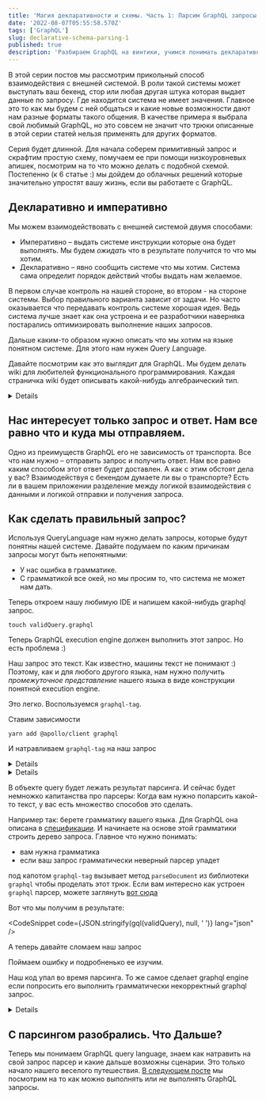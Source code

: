```yaml
---
title: 'Магия декларативности и схемы. Часть 1: Парсим GraphQL запросы'
date: '2022-08-07T05:55:58.570Z'
tags: ['GraphQL']
slug: declarative-schema-parsing-1
published: true
description: 'Разбираем GraphQL на винтики, учимся понимать декларативный Query Language'
---
```




В этой серии постов мы рассмотрим прикольный способ взаимодействия с внешней системой. В роли такой системы может выступать ваш бекенд, стор или любая другая штука которая выдает данные по запросу.
Где находится система не имеет значения. Главное это то как мы будем с ней общаться и какие новые возможности дают нам разные форматы такого общения.
В качестве примера я выбрала свой любимый GraphQL, но это совсем не значит что трюки описанные в этой серии статей нельзя применять для других форматов.

Серия будет длинной. Для начала соберем примитивный запрос и скрафтим простую схему, помучаем ее при помощи низкоуровневых апишек, посмотрим на то что можно делать с подобной схемой.
Постепенно (к 6 статье :) мы дойдем до облачных решений которые значительно упростят вашу жизнь, если вы работаете с GraphQL.

## Декларативно и императивно

Мы можем взаимодействовать с внешней системой двумя способами:

- Императивно – выдать системе инструкции которые она будет выполнять. Мы будем _ожидать_ что в результате получится то что мы хотим.
- Декларативно – явно сообщить системе что мы хотим. Система сама определит порядок действий чтобы выдать нам желаемое.

В первом случае контроль на нашей стороне, во втором - на стороне системы. Выбор правильного варианта зависит от задачи. Но часто оказывается что передавать контроль системе хорошая идея. Ведь система лучше знает как она устроена и ее разработчики наверняка постарались оптимизировать выполнение наших запросов.

Дальше каким-то образом нужно описать что мы хотим на языке понятном системе. Для этого нам нужен *Q*uery *L*anguage.

Давайте посмотрим как это выглядит для GraphQL. Мы будем делать wiki для любителей функционального программирования.
Каждая страничка wiki будет описывать какой-нибудь алгебраический тип.

<Details title="Если вы ничего не знаете о graphql не беда">
  Вот
  [тут](https://speakerdeck.com/hellsquirrel/graphql-ponimaiem-obiasniaiem-vniedriaiem)
  можно посмотреть слайды моего доклада в котором я все объясняю. А вот
  [тут](https://www.youtube.com/watch?v=wko-uoILG_w) сам доклад.
</Details>

## Нас интересует только запрос и ответ. Нам все равно что и куда мы отправляем.

Одно из преимуществ GraphQL его не зависимость от транспорта. Все что нам нужно – отправить запрос и получить ответ.
Нам все равно каким способом этот ответ будет доставлен. А как с этим обстоят дела у вас? Взаимодействуя с бекендом думаете ли вы о транспорте? Есть ли в вашем приложении разделение между логикой взаимодействия с данными и логикой отправки и получения запроса.

## Как сделать правильный запрос?

Используя QueryLanguage нам нужно делать запросы, которые будут понятны нашей системе.
Давайте подумаем по каким причинам запросы могут быть непонятными:

- У нас ошибка в грамматике.
- С грамматикой все окей, но мы просим то, что система не может нам дать.

Теперь откроем нашу любимую IDE и напишем какой-нибудь graphql запрос.

`touch validQuery.graphql`

<CodeSnippet code={validQuery} lang="graphql" />

Теперь GraphQL execution engine должен выполнить этот запрос. Но есть проблема :)

Наш запрос это текст. Как известно, машины текст не понимают :) Поэтому, как и для любого другого языка, нам нужно получить
_промежуточное представление_ нашего языка в виде конструкции понятной execution engine.

Это легко. Воспользуемся `graphql-tag`.

Ставим зависимости

`yarn add @apollo/client graphql`

И натравливаем `graphql-tag` на наш запрос

<Details title="Apollo?">
  Я буду использовать `graphql-tag` из библиотеки
  [Apollo](https://www.apollographql.com/docs/react/), потому что нам еще многое
  оттуда понадобится. Но вы можете установить `graphql-tag` отдельно или
  использовать функцию `parse` из библиотеки `graphql`.
</Details>

<CodeSnippet code={parseRaw} lang="ts" />

<Details title="Oй какие симпатичные бэктики!">
  Ага. Если еще не интересовались, почитайте про [tagged template
  literals](https://developer.mozilla.org/en-US/docs/Web/JavaScript/Reference/Template_literals#tagged_templates).
</Details>

В объекте query будет лежать результат парсинга. И сейчас будет немножко капитанства про парсеры:
Когда вам нужно попарсить какой-то текст, у вас есть множество способов это сделать.

Например так: берете грамматику вашего языка. Для GraphQL она описана в [спецификации](https://spec.graphql.org/draft/#sec-Language). И начинаете на основе этой грамматики строить дерево запроса. Главное что нужно понимать:

- вам нужна грамматика
- если ваш запрос грамматически неверный парсер упадет

под капотом `graphql-tag` вызывает метод `parseDocument` из библиотеки `graphql` чтобы проделать этот трюк.
Если вам интересно как устроен `graphql` парсер, можете заглянуть [вот сюда](https://github.com/graphql/graphql-js/blob/main/src/language/parser.ts)

Вот что мы получим в результате:

<CodeSnippet code={JSON.stringify(gql(validQuery), null, ' ')} lang="json" />

A теперь давайте сломаем наш запрос

<CodeSnippet code={incorrectQuery} lang="graphql" />

Поймаем ошибку и подробненько ее изучим.

<CodeSnippet code={parseIncorrectRaw} lang="ts" />

<CodeSnippet code={parseIncorrect()} lang="json" />

Наш код упал во время парсинга. То же самое сделает graphql engine если попросить его выполнить грамматически некорректный graphql запрос.

<Details title="Как импортитровать этот странный graphql?">
    Обратите внимание: я особо не заморачиваясь импортирую `.graphql` файлики в
    свой код. Из коробки это работать не будет. В случае моего блога, я читерю
    используя `raw-loader` из webpack. В production вы наверняка захотите делать
    иначе. Советую глянуть [вот
    сюда](https://www.apollographql.com/docs/react/integrations/webpack/) чтобы
    понять как прикрутить `graphql-tag` для правильного импорта graphql
    запросов.

    Вторая проблема возникнет у вас если вы используете TypeScript. TS ничего не знает о странных модулях с расширением `.graphql`.
    Чтобы это починить создайте в корне вашего проекта файл `custom-types.d.ts` (если у вас такого еще нет) и добавьте туда


    ```ts
    declare module '*.graphql' {
      const contents: string
      export = contents
    }
    ```
    Это сработает для `raw-loader`. Для `graphql-tag/loader` вам понадобится заменить `string` на другой тип.

</Details>

## С парсингом разобрались. Что Дальше?

Теперь мы понимаем GraphQL query language, знаем как натравить на свой запрос парсер и какие дальше возможны сценарии.
Это только начало нашего веселого путешествия. [В следующем посте](/blog/declarative-schema-parsing-2) мы посмотрим на то как можно выполнять или _не_ выполнять GraphQL запросы.
